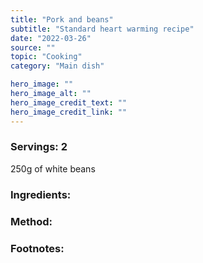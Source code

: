 ---
title: "Pork and beans"
subtitle: "Standard heart warming recipe" 
date: "2022-03-26"
source: ""
topic: "Cooking"
category: "Main dish"

hero_image: ""
hero_image_alt: ""
hero_image_credit_text: ""
hero_image_credit_link: ""
---
### Servings: 2

250g of white beans


### Ingredients:



### Method:

### Footnotes:


